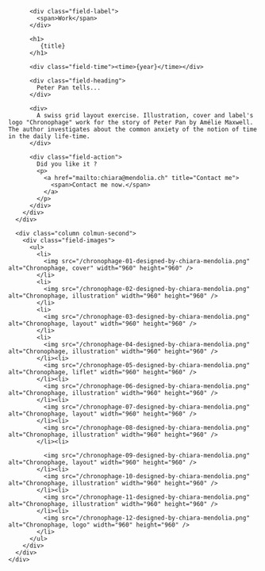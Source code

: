 

<Layout class="work" title={title}>
  <main class="region-content work">
    <div class="region">
      <div class="column column-first">
        <div class="field-body">

          <div class="field-label">
            <span>Work</span>
          </div>

          <h1>
             {title}
          </h1>

          <div class="field-time"><time>{year}</time></div>

          <div class="field-heading">
            Peter Pan tells...
          </div>

          <div>
            A swiss grid layout exercise. Illustration, cover and label's logo "Chronophage" work for the story of Peter Pan by Amélie Maxwell. The author investigates about the common anxiety of the notion of time in the daily life-time.
          </div>

          <div class="field-action">
            Did you like it ?
            <p>
              <a href="mailto:chiara@mendolia.ch" title="Contact me">
                <span>Contact me now.</span>
              </a>
            </p>
          </div>
        </div>
      </div>

      <div class="column colmun-second">
        <div class="field-images">
          <ul>
            <li>
              <img src="/chronophage-01-designed-by-chiara-mendolia.png" alt="Chronophage, cover" width="960" height="960" />
            </li>
            <li>
              <img src="/chronophage-02-designed-by-chiara-mendolia.png" alt="Chronophage, illustration" width="960" height="960" />
            </li>
            <li>
              <img src="/chronophage-03-designed-by-chiara-mendolia.png" alt="Chronophage, layout" width="960" height="960" />
            </li>
            <li>
              <img src="/chronophage-04-designed-by-chiara-mendolia.png" alt="Chronophage, illustration" width="960" height="960" />
            </li><li>
              <img src="/chronophage-05-designed-by-chiara-mendolia.png" alt="Chronophage, liflet" width="960" height="960" />
            </li><li>
              <img src="/chronophage-06-designed-by-chiara-mendolia.png" alt="Chronophage, illustration" width="960" height="960" />
            </li><li>
              <img src="/chronophage-07-designed-by-chiara-mendolia.png" alt="Chronophage, layout" width="960" height="960" />
            </li><li>
              <img src="/chronophage-08-designed-by-chiara-mendolia.png" alt="Chronophage, illustration" width="960" height="960" />
            </li><li>

              <img src="/chronophage-09-designed-by-chiara-mendolia.png" alt="Chronophage, layout" width="960" height="960" />
            </li><li>
              <img src="/chronophage-10-designed-by-chiara-mendolia.png" alt="Chronophage, illustration" width="960" height="960" />
            </li><li>
              <img src="/chronophage-11-designed-by-chiara-mendolia.png" alt="Chronophage, illustration" width="960" height="960" />
            </li><li>
              <img src="/chronophage-12-designed-by-chiara-mendolia.png" alt="Chronophage, logo" width="960" height="960" />
            </li>
          </ul>
        </div>
      </div>
    </div>

  </main>
</Layout>
